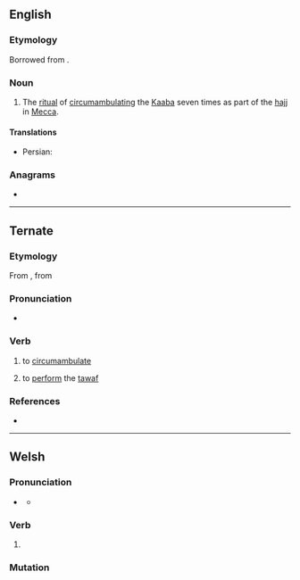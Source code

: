 ==English==

===Etymology===
Borrowed from {{bor|en|ar|طَوَاف}}.

===Noun===
{{wikipedia}}
{{en-noun|~}}

# {{lb|en|Islam}} The [[ritual]] of [[circumambulate|circumambulating]] the [[Kaaba]] seven times as part of the [[hajj]] in [[Mecca]].

====Translations====
{{trans-top|circumambulation of the Kaaba}}
{{trans-mid}}
* Persian: {{t+|fa|طواف|tr=tavâf}}
{{trans-bottom}}

===Anagrams===
* {{anagrams|en|a=aaftw|fatwa}}

----

==Ternate==

===Etymology===
From {{der|tft|id|tawaf}}, from {{der|tft|ar|طَوَاف}}

===Pronunciation===
* {{IPA|tft|[ˈta.waf]}}

===Verb===
{{tft-verb|j=طواف}}

# {{lb|tft|transitive}} to [[circumambulate]]
# to [[perform]] the [[tawaf]]

===References===
* {{R:tft:Hayami-Allen:2001}}

----

==Welsh==

===Pronunciation===
* {{a|standard}} {{IPA|cy|/ˈtau̯.av/}}
** {{a|colloquial}} {{IPA|cy|/ˈtau̯.a/}}

===Verb===
{{cy-verb form}}

# {{inflection of|cy|tewi||1|s|pres:ind//fut}}

===Mutation===
{{cy-mut}}